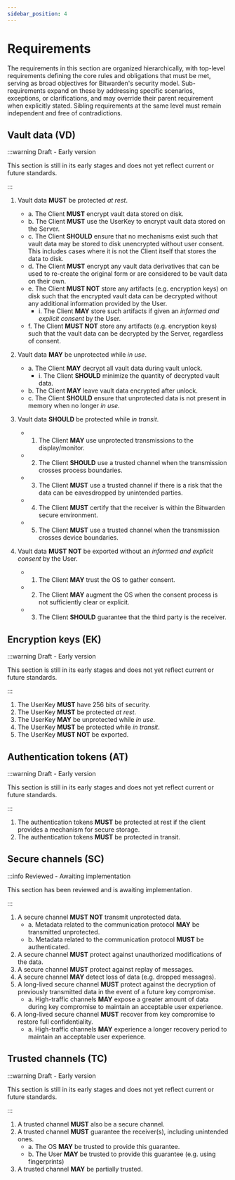 ```yaml
---
sidebar_position: 4
---
```


# Requirements

The requirements in this section are organized hierarchically, with top-level requirements defining
the core rules and obligations that must be met, serving as broad objectives for Bitwarden's
security model. Sub-requirements expand on these by addressing specific scenarios, exceptions, or
clarifications, and may override their parent requirement when explicitly stated. Sibling
requirements at the same level must remain independent and free of contradictions.

## Vault data (VD)

:::warning Draft - Early version

This section is still in its early stages and does not yet reflect current or future standards.

:::

1. Vault data **MUST** be protected _at rest_.

   - a. The Client **MUST** encrypt vault data stored on disk.
   - b. The Client **MUST** use the UserKey to encrypt vault data stored on the Server.
   - c. The Client **SHOULD** ensure that no mechanisms exist such that vault data may be stored to
     disk unencrypted without user consent. This includes cases where it is not the Client itself
     that stores the data to disk.
   - d. The Client **MUST** encrypt any vault data derivatives that can be used to re-create the
     original form or are considered to be vault data on their own.
   - e. The Client **MUST NOT** store any artifacts (e.g. encryption keys) on disk such that the
     encrypted vault data can be decrypted without any additional information provided by the User.
     - i. The Client **MAY** store such artifacts if given an _informed and explicit consent_ by the
       User.
   - f. The Client **MUST NOT** store any artifacts (e.g. encryption keys) such that the vault data
     can be decrypted by the Server, regardless of consent.

2. Vault data **MAY** be unprotected while _in use_.

   - a. The Client **MAY** decrypt all vault data during vault unlock.
     - i. The Client **SHOULD** minimize the quantity of decrypted vault data.
   - b. The Client **MAY** leave vault data encrypted after unlock.
   - c. The Client **SHOULD** ensure that unprotected data is not present in memory when no longer
     _in use_.

3. Vault data **SHOULD** be protected while _in transit_.

   - 1. The Client **MAY** use unprotected transmissions to the display/monitor.
   - 2. The Client **SHOULD** use a trusted channel when the transmission crosses process
        boundaries.
   - 3. The Client **MUST** use a trusted channel if there is a risk that the data can be
        eavesdropped by unintended parties.
   - 4. The Client **MUST** certify that the receiver is within the Bitwarden secure environment.
   - 5. The Client **MUST** use a trusted channel when the transmission crosses device boundaries.

4. Vault data **MUST NOT** be exported without an _informed and explicit consent_ by the User.

   - 1. The Client **MAY** trust the OS to gather consent.
   - 2. The Client **MAY** augment the OS when the consent process is not sufficiently clear or
        explicit.
   - 3. The Client **SHOULD** guarantee that the third party is the receiver.

## Encryption keys (EK)

:::warning Draft - Early version

This section is still in its early stages and does not yet reflect current or future standards.

:::

1. The UserKey **MUST** have 256 bits of security.
2. The UserKey **MUST** be protected _at rest_.
3. The UserKey **MAY** be unprotected while _in use_.
4. The UserKey **MUST** be protected while _in transit_.
5. The UserKey **MUST NOT** be exported.

## Authentication tokens (AT)

:::warning Draft - Early version

This section is still in its early stages and does not yet reflect current or future standards.

:::

1. The authentication tokens **MUST** be protected at rest if the client provides a mechanism for
   secure storage.
2. The authentication tokens **MUST** be protected in transit.

## Secure channels (SC)

:::info Reviewed - Awaiting implementation

This section has been reviewed and is awaiting implementation.

:::

1. A secure channel **MUST NOT** transmit unprotected data.
   - a. Metadata related to the communication protocol **MAY** be transmitted unprotected.
   - b. Metadata related to the communication protocol **MUST** be authenticated.
2. A secure channel **MUST** protect against unauthorized modifications of the data.
3. A secure channel **MUST** protect against replay of messages.
4. A secure channel **MAY** detect loss of data (e.g. dropped messages).
5. A long-lived secure channel **MUST** protect against the decryption of previously transmitted
   data in the event of a future key compromise.
   - a. High-traffic channels **MAY** expose a greater amount of data during key compromise to
     maintain an acceptable user experience.
6. A long-lived secure channel **MUST** recover from key compromise to restore full confidentiality.
   - a. High-traffic channels **MAY** experience a longer recovery period to maintain an acceptable
     user experience.

## Trusted channels (TC)

:::warning Draft - Early version

This section is still in its early stages and does not yet reflect current or future standards.

:::

1. A trusted channel **MUST** also be a secure channel.
2. A trusted channel **MUST** guarantee the receiver(s), including unintended ones.
   - a. The OS **MAY** be trusted to provide this guarantee.
   - b. The User **MAY** be trusted to provide this guarantee (e.g. using fingerprints)
3. A trusted channel **MAY** be partially trusted.
